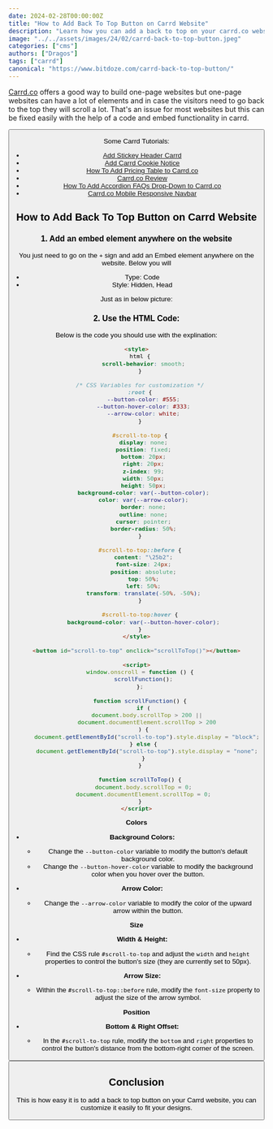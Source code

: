 ```yaml
---
date: 2024-02-28T00:00:00Z
title: "How to Add Back To Top Button on Carrd Website"
description: "Learn how you can add a back to top on your carrd.co website."
image: "../../assets/images/24/02/carrd-back-to-top-button.jpeg"
categories: ["cms"]
authors: ["Dragos"]
tags: ["carrd"]
canonical: "https://www.bitdoze.com/carrd-back-to-top-button/"
---
```



[Carrd.co](https://go.bitdoze.com/carrd) offers a good way to build one-page websites but one-page websites can have a lot of elements and in case the visitors need to go back to the top they will scroll a lot. That's an issue for most websites but this can be fixed easily with the help of a code and embed functionality in carrd.

<Button link="https://go.bitdoze.com/carrd" text="Carrd.co" />

Some Carrd Tutorials:

- [Add Stickey Header Carrd](https://www.bitdoze.com/add-stickey-header-carrd/)
- [Add Carrd Cookie Notice](https://www.bitdoze.com/add-cookie-notice-carrd/)
- [How To Add Pricing Table to Carrd.co](https://www.bitdoze.com/carrd-add-pricing-table/)
- [Carrd.co Review](https://www.bitdoze.com/carrd-review/)
- [How To Add Accordion FAQs Drop-Down to Carrd.co](https://www.bitdoze.com/add-accordion-carrd/)
- [Carrd.co Mobile Responsive Navbar](https://www.bitdoze.com/carrd-mobile-navbar/)

## How to Add Back To Top Button on Carrd Website

### 1. Add an embed element anywhere on the website

You just need to go on the `+` sign and add an Embed element anywhere on the website. Below you will

- Type: Code
- Style: Hidden, Head

Just as in below picture:

<Picture src={imag1} alt="Carrd back to top" />

### 2. Use the HTML Code:

Below is the code you should use with the explination:

```html
<style>
  html {
    scroll-behavior: smooth;
  }

  /* CSS Variables for customization */
  :root {
    --button-color: #555;
    --button-hover-color: #333;
    --arrow-color: white;
  }

  #scroll-to-top {
    display: none;
    position: fixed;
    bottom: 20px;
    right: 20px;
    z-index: 99;
    width: 50px;
    height: 50px;
    background-color: var(--button-color);
    color: var(--arrow-color);
    border: none;
    outline: none;
    cursor: pointer;
    border-radius: 50%;
  }

  #scroll-to-top::before {
    content: "\25b2";
    font-size: 24px;
    position: absolute;
    top: 50%;
    left: 50%;
    transform: translate(-50%, -50%);
  }

  #scroll-to-top:hover {
    background-color: var(--button-hover-color);
  }
</style>

<button id="scroll-to-top" onclick="scrollToTop()"></button>

<script>
  window.onscroll = function () {
    scrollFunction();
  };

  function scrollFunction() {
    if (
      document.body.scrollTop > 200 ||
      document.documentElement.scrollTop > 200
    ) {
      document.getElementById("scroll-to-top").style.display = "block";
    } else {
      document.getElementById("scroll-to-top").style.display = "none";
    }
  }

  function scrollToTop() {
    document.body.scrollTop = 0;
    document.documentElement.scrollTop = 0;
  }
</script>
```

**Colors**

- **Background Colors:**

  - Change the `--button-color` variable to modify the button's default background color.
  - Change the `--button-hover-color` variable to modify the background color when you hover over the button.

- **Arrow Color:**
  - Change the `--arrow-color` variable to modify the color of the upward arrow within the button.

**Size**

- **Width & Height:**

  - Find the CSS rule `#scroll-to-top` and adjust the `width` and `height` properties to control the button's size (they are currently set to 50px).

- **Arrow Size:**
  - Within the `#scroll-to-top::before` rule, modify the `font-size` property to adjust the size of the arrow symbol.

**Position**

- **Bottom & Right Offset:**

  - In the `#scroll-to-top` rule, modify the `bottom` and `right` properties to control the button's distance from the bottom-right corner of the screen.

  <Button link="https://go.bitdoze.com/carrd" text="Carrd.co" />

## Conclusion

This is how easy it is to add a back to top button on your Carrd website, you can customize it easily to fit your designs.
